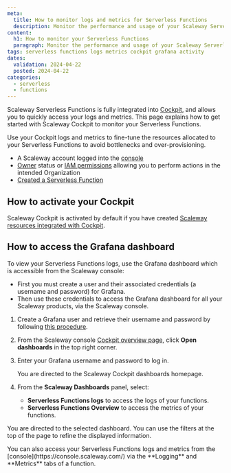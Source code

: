 ```yaml
---
meta:
  title: How to monitor logs and metrics for Serverless Functions
  description: Monitor the performance and usage of your Scaleway Serverless Functions.
content:
  h1: How to monitor your Serverless Functions
  paragraph: Monitor the performance and usage of your Scaleway Serverless Functions.
tags: serverless functions logs metrics cockpit grafana activity
dates:
  validation: 2024-04-22
  posted: 2024-04-22
categories:
  - serverless
  - functions
---
```


Scaleway Serverless Functions is fully integrated into [Cockpit](/observability/cockpit/quickstart/), and allows you to quickly access your logs and metrics. This page explains how to get started with Scaleway Cockpit to monitor your Serverless Functions.

<Message type="tip">
Use your Cockpit logs and metrics to fine-tune the resources allocated to your Serverless Functions to avoid bottlenecks and over-provisioning.
</Message>

<Macro id="requirements" />

- A Scaleway account logged into the [console](https://console.scaleway.com/)
- [Owner](/identity-and-access-management/iam/concepts/#owner/) status or [IAM permissions](/identity-and-access-management/iam/concepts/#permission/) allowing you to perform actions in the intended Organization
- [Created a Serverless Function](/serverless/functions/how-to/create-a-function/)

## How to activate your Cockpit

Scaleway Cockpit is activated by default if you have created [Scaleway resources integrated with Cockpit](/observability/cockpit/reference-content/cockpit-limitations/#product-integration-into-cockpit/).

## How to access the Grafana dashboard

To view your Serverless Functions logs, use the Grafana dashboard which is accessible from the Scaleway console:
  - First you must create a user and their associated credentials (a username and password) for Grafana.
  - Then use these credentials to access the Grafana dashboard for all your Scaleway products, via the Scaleway console.

1. Create a Grafana user and retrieve their username and password by following [this procedure](/observability/cockpit/how-to/retrieve-grafana-credentials/).

2. From the Scaleway console [Cockpit overview page](https://console.scaleway.com/cockpit/overview/), click **Open dashboards** in the top right corner.

3. Enter your Grafana username and password to log in.

    You are directed to the Scaleway Cockpit dashboards homepage.

4. From the **Scaleway Dashboards** panel, select:
    - **Serverless Functions logs** to access the logs of your functions.
    - **Serverless Functions Overview** to access the metrics of your functions.

  You are directed to the selected dashboard. You can use the filters at the top of the page to refine the displayed information.

<Message type="note">
  You can also access your Serverless Functions logs and metrics from the [console](https://console.scaleway.com/) via the **Logging** and **Metrics** tabs of a function.
</Message>
